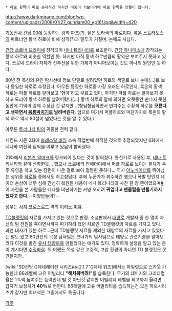  * [[하로]] 항목이 따로 존재하긴 하지만 비중이 커보이기에 따로 항목을 만들어 봅니다.

http://www.darkmirage.com/blog/wp-content/uploads/2008/01/27_gundam00_ep16f.jpg&width=420

[[기동전사 건담 00]]에 등장하는 강화 파츠(?). 짙은 보라색의 [[하로]]이다. [[록온 스트라토스]]의 파트너인 황색 하로에 비해 성격(?)과 말투가 거칠며, 눈매도 사납다.

[[건담 쓰로네 드라이]]에 장착되어 [[네나 트리니티]]를 보조한다. [[건담 듀나메스]]에 장착되는 황색 하로와 비슷한 역할인 듯. 하지만 아직 황색 하로만큼의 활약은 보여주지 못하고 있다. 쓰로네 드라이 자체가 전투전을 위한 기체가 아니어보이는 것도 하나의 원인인 듯 하다.

80년 전 목성의 유인 탐사선에 정보 단말로 실려있던 하로와 색깔로 보나 눈매[...]로 보나 동일한 하로로 추정된다. 아무튼 등장한 하로중 가장 오래된 하로인지, 록온의 황색 하로는 퍼플 하로를 알아보고 '형아'라고 부르고 있다. 하지만 퍼플 하로는 알아보지 못하고 도리어 황색 하로를 날려버렸다[...] 황색 하로의 말에 의하면 오랫동안 만나지 못한 동안에 기억이 강제 수정된 것 같지만...(형님형님하면서 반겨주는 주황색 하로를 '''모른다고 생까면서 [[몸통박치기]]로 날려버린다.''' 덤으로 여기서 퍼플하로와 마찬가지로 록온의 황색 하로 역시 80살이 넘었다는 것을 알 수 있다.)

아무튼 [[트리니티 팀]]의 귀중한 전력 같다.

세컨드 시즌 2화에 [[솔레스탈 비잉]] 소속 작업반에 취직한 것으로 추정되었지만 6화에서 네나와 여전히 팀웍을 이루고 있음이 밝혀졌다.

21화에서 [[리본즈 알마크]]와 링크되어 있다는 것이 밝혀졌다. 통신기로 사용된 후, [[네나 트리니티]]와 같이 산화한듯... 했으나 쓰로네의 잔해더미에서 퍼플 하로로 보이는 물체가 우주 유영을 하고 있는 장면이 나온 걸로 보아 멀쩡한 듯하다... 역시 [[이노베이터]]를 뛰어넘는 상위종 [[하로]]들 중에서도 최고참답다. 후에 누군가가 회수하긴 했으나 폭발 탓인지 데이터 손상이 너무 심해 간신히 복원된 내용이 네나 트리니티의 사진 한 장 뿐이었으며[http://www.gundam00.net/g-rooms/gundam11_01_.html #] 이 사진을 본 사람들은 네나를 비난하기는 커녕 오히려 '''귀엽다고 팬클럽을 만들기까지 했다고 한다.'''--이양반들이?--

성우는 [[사지 크로스로드]] 역의 [[이리노 미유]].

[[TD블랭킷]]의 자료를 가지고 있는 것으로 판정. 소설판에서 [[태양로]] 개발자 중 한 명이 자신의 팀 전원을 죽이면서까지 파기하려 했던 자료인 TD블랭킷의 자료를 가지고 있다. 과연 대사가 있는 하로...근데 TD블랭킷 자료를 제외한 태양로의 자료를 가지고 있었다는 말도 있고 80년전의 목성 탐사팀은 코너가의 탐사팀으로 태양로 관련기술을 알아보려다 이것을 발견 [[유사 태양로]]를 만들었다는 얘기도 있다. 정확하게 설정을 알고 있는 분이 계시다면 [[수정바람]]. 뭐 어쨌든 목성 같은 고중력, 고압 환경이 아니면 TD 블랭킷은 못 만들지만.. 

[wiki:"SD건담 G제네레이션 시리즈#s-2.1.7"G제네 워즈]에서는 파일럿으로 스카웃 가능한데 86레벨에 고유 어빌리티 '''"해치워버려!"'''를 습득한다. 무기의 데미지와 크리티컬율은 1%씩 높여주는 능력인데 별 것 아닌것 같지만 어빌리티 레벨을 최고까지 올리면 갑자기 보정치가 '''40%'''로 변한다. 86레벨에 고유 어빌리티를 습득하는건 모든 하로시리즈가 같지만 이녀석은 그중에서도 특출나다.

[[각주]]
